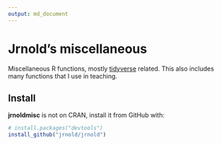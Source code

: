 ```yaml
---
output: md_document
---
```


# Jrnold's miscellaneous

Miscellaneous R functions, mostly [tidyverse](http://tidyverse.org/) related.
This also includes many functions that I use in teaching.

## Install

**jrnoldmisc** is not on CRAN, install it from GitHub with:
```r
# install.packages("devtools")
install_github("jrnold/jrnold")
```

